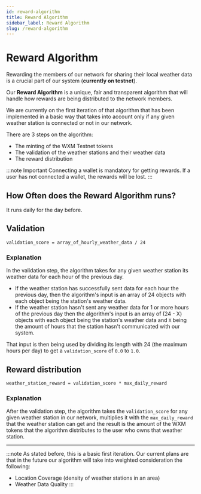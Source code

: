 ```yaml
---
id: reward-algorithm
title: Reward Algorithm
sidebar_label: Reward Algorithm
slug: /reward-algorithm
---
```


# Reward Algorithm

Rewarding the members of our network for sharing their local weather data is a crucial part of our system (**currently on testnet**).

Our **Reward Algorithm** is a unique, fair and transparent algorithm that will handle how rewards are being distributed to the network members.

We are currently on the first iteration of that algorithm that has been implemented in a basic way that takes into account only
if any given weather station is connected or not in our network.

There are 3 steps on the algorithm:
  - The minting of the WXM Testnet tokens
  - The validation of the weather stations and their weather data
  - The reward distribution


:::note Important
Connecting a wallet is mandatory for getting rewards. If a user has not connected a wallet, the rewards will be lost.
:::

## How Often does the Reward Algorithm runs?
It runs daily for the day before.

## Validation
`validation_score = array_of_hourly_weather_data / 24`

### Explanation
In the validation step, the algorithm takes for any given weather station its weather data for each hour of the previous day.
  - If the weather station has successfully sent data for each hour the previous day, then the algorithm's input is an array of 24 objects
  with each object being the station's weather data.
  - If the weather station hasn't sent any weather data for 1 or more hours of the previous day then the algorithm's input is an array of (24 - X) objects
    with each object being the station's weather data and `X` being the amount of hours that the station hasn't communicated with our system.

That input is then being used by dividing its length with 24 (the maximum hours per day) to get a `validation_score` of `0.0` to `1.0`.

## Reward distribution
`weather_station_reward = validation_score * max_daily_reward`

### Explanation
After the validation step, the algorithm takes the `validation_score` for any given weather station in our network,
multiplies it with the `max_daily_reward` that the weather station can get and the result is the amount of the WXM tokens
that the algorithm distributes to the user who owns that weather station.

<hr />

:::note
As stated before, this is a basic first iteration. Our current plans are that in the future our algorithm will take into weighted consideration the following:
  - Location Coverage (density of weather stations in an area)
  - Weather Data Quality
:::

